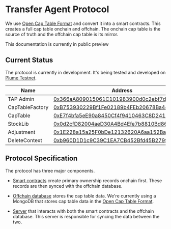 
# Transfer Agent Protocol

We use [Open Cap Table Format](/protocol/tap-ocf) and convert it into a smart contracts. This creates a full cap table onchain and offchain. The onchain cap table is the source of truth and the offchain cap table is its mirror.

<Callout emoji="⏳">This documentation is currently in public preview</Callout>

## Current Status

The protocol is currently in development. It's being tested and developed on [Plume Testnet](https://docs.plumenetwork.xyz/plume/developer-resources/network-parameters).

| Name             | Address |
| ---------------- | ------- |
| TAP Admin | [0x366aA809015061C101983900d0c2ebf7d71B96AF](https://plume-testnet.explorer.caldera.xyz/address/0x366aA809015061C101983900d0c2ebf7d71B96AF) |
| CapTableFactory  | [0xB753930229Bf1Fe02189b4FEb20678Ba44312877](https://plume-testnet.explorer.caldera.xyz/address/0xB753930229Bf1Fe02189b4FEb20678Ba44312877) |
| CapTable         | [0xE7f4bfa5eE90a8450Cf4f9410463C8D24102ce8A](https://plume-testnet.explorer.caldera.xyz/address/0xE7f4bfa5eE90a8450Cf4f9410463C8D24102ce8A) |
| StockLib         | [0x0d2cfD82004aeD30A4Bd4Efe7b8810Bd86a53296](https://plume-testnet.explorer.caldera.xyz/address/0x0d2cfD82004aeD30A4Bd4Efe7b8810Bd86a53296) |
| Adjustment       | [0x1E228a15a25F0bDe12132620A6aa152Baf12d36f](https://plume-testnet.explorer.caldera.xyz/address/0x1E228a15a25F0bDe12132620A6aa152Baf12d36f) |
| DeleteContext    | [0xb960D1D1c9C39C1EA7CB452Bfd45B2799edAF33E](https://plume-testnet.explorer.caldera.xyz/address/0xb960D1D1c9C39C1EA7CB452Bfd45B2799edAF33E) |

## Protocol Specification

The protocol has three major components.

- [Smart contracts](/protocol/tap-cap-table) create primary ownership records onchain first. These records are then synced with the offchain database.

- [Offchain database](/protocol/tap-ocf) stores the cap table data. We're currently using a MongoDB that stores cap table data in the [Open Cap Table Format](/protocol/tap-ocf).

- [Server](https://github.com/transfer-agent-protocol/tap-cap-table/tree/main/src/routes) that interacts with both the smart contracts and the offchain database. This server is responsible for syncing the data between the two.

<Cards>
	<Card title="Open Cap Table Format" href="/protocol/tap-ocf"/>
	<Card title="Onchain Cap Table" href="/protocol/tap-cap-table" />
</Cards>